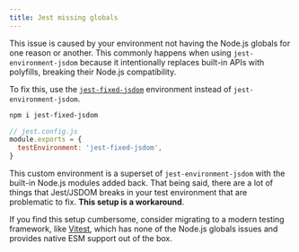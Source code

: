 ```yaml
---
title: Jest missing globals
---
```


This issue is caused by your environment not having the Node.js globals for one reason or another. This commonly happens when using `jest-environment-jsdom` because it intentionally replaces built-in APIs with polyfills, breaking their Node.js compatibility.

To fix this, use the [`jest-fixed-jsdom`](https://github.com/mswjs/jest-fixed-jsdom) environment instead of `jest-environment-jsdom`.

```sh
npm i jest-fixed-jsdom
```

```js
// jest.config.js
module.exports = {
  testEnvironment: 'jest-fixed-jsdom',
}
```

This custom environment is a superset of `jest-environment-jsdom` with the built-in Node.js modules added back. That being said, there are a lot of things that Jest/JSDOM breaks in your test environment that are problematic to fix. **This setup is a workaround**.

If you find this setup cumbersome, consider migrating to a modern testing framework, like [Vitest](https://vitest.dev/), which has none of the Node.js globals issues and provides native ESM support out of the box.

